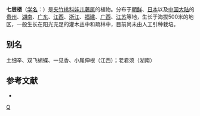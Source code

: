 {{Speciesbox 
| taxon = Tylophora floribunda
| authority = Miq.
}}
'''七层楼'''（[[学名|学名]]：{{lang|la|''Tylophora floribunda''}}）是[[夹竹桃科|夹竹桃科]][[娃儿藤属|娃儿藤属]]的植物。分布于[[朝鲜|朝鲜]]、[[日本|日本]]以及[[中国大陆|中国大陆]]的[[贵州|贵州]]、[[湖南|湖南]]、[[广东|广东]]、[[江西|江西]]、[[浙江|浙江]]、[[福建|福建]]、[[广西|广西]]、[[江苏|江苏]]等地，生长于海拔500米的地区，一般生长在阳光充足的灌木丛中和疏林中，目前尚未由人工引种栽培。

== 别名 ==
土细辛、双飞蝴蝶、一见香、小尾伸根（江西）；老君须（湖南）

== 参考文献 ==
<div class="references-small">
* {{cite web| url =http://www.bioinfo.cn/db05/KmzwSpecies.php?action=view&id=1842| title =七层楼| work =《中国高等植物数据库全库》| publisher =中国科学院微生物研究所| author =昆明植物研究所| accessdate =2009-02-19| deadurl =yes| archiveurl =https://web.archive.org/web/20160305070629/http://www.bioinfo.cn/db05/KmzwSpecies.php?action=view&id=1842| archivedate =2016-03-05}}
</div>
{{Taxonbar|from=Q5365818}}

[[Category:娃儿藤属|Q]]